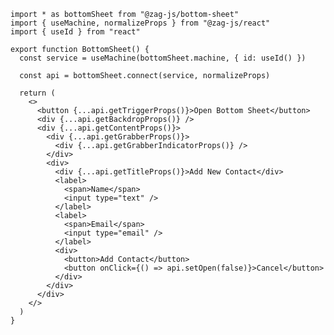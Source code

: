 ```tsx
import * as bottomSheet from "@zag-js/bottom-sheet"
import { useMachine, normalizeProps } from "@zag-js/react"
import { useId } from "react"

export function BottomSheet() {
  const service = useMachine(bottomSheet.machine, { id: useId() })

  const api = bottomSheet.connect(service, normalizeProps)

  return (
    <>
      <button {...api.getTriggerProps()}>Open Bottom Sheet</button>
      <div {...api.getBackdropProps()} />
      <div {...api.getContentProps()}>
        <div {...api.getGrabberProps()}>
          <div {...api.getGrabberIndicatorProps()} />
        </div>
        <div>
          <div {...api.getTitleProps()}>Add New Contact</div>
          <label>
            <span>Name</span>
            <input type="text" />
          </label>
          <label>
            <span>Email</span>
            <input type="email" />
          </label>
          <div>
            <button>Add Contact</button>
            <button onClick={() => api.setOpen(false)}>Cancel</button>
          </div>
        </div>
      </div>
    </>
  )
}
```
